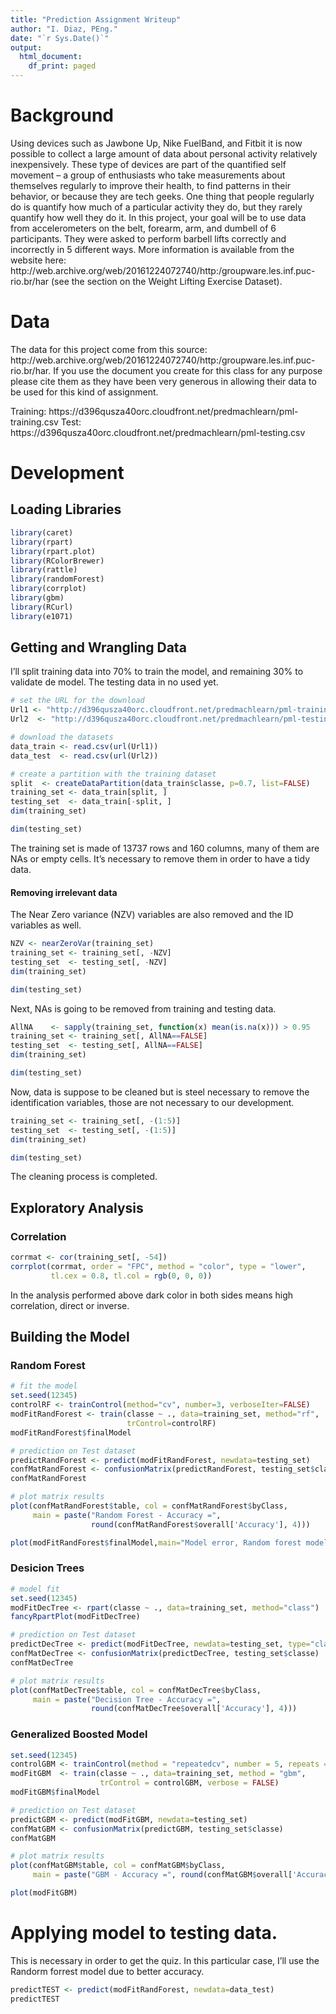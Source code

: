 ```yaml
---
title: "Prediction Assignment Writeup"
author: "I. Diaz, PEng."
date: "`r Sys.Date()`"
output:
  html_document:
    df_print: paged
---
```


# Background

Using devices such as Jawbone Up, Nike FuelBand, and Fitbit it is now possible to collect a large amount of data about personal activity relatively inexpensively. These type of devices are part of the quantified self movement – a group of enthusiasts who take measurements about themselves regularly to improve their health, to find patterns in their behavior, or because they are tech geeks. One thing that people regularly do is quantify how much of a particular activity they do, but they rarely quantify how well they do it. In this project, your goal will be to use data from accelerometers on the belt, forearm, arm, and dumbell of 6 participants. They were asked to perform barbell lifts correctly and incorrectly in 5 different ways. More information is available from the website here: http://web.archive.org/web/20161224072740/http:/groupware.les.inf.puc-rio.br/har (see the section on the Weight Lifting Exercise Dataset).

# Data

The data for this project come from this source:
http://web.archive.org/web/20161224072740/http:/groupware.les.inf.puc-rio.br/har. If you use the document you create for this class for any purpose please cite them as they have been very generous in allowing their data to be used for this kind of assignment.


Training: https://d396qusza40orc.cloudfront.net/predmachlearn/pml-training.csv
Test: https://d396qusza40orc.cloudfront.net/predmachlearn/pml-testing.csv

# Development

## Loading Libraries

```r
library(caret)
library(rpart)
library(rpart.plot)
library(RColorBrewer)
library(rattle)
library(randomForest)
library(corrplot)
library(gbm)
library(RCurl)
library(e1071)

```

## Getting and Wrangling Data

I'll split training data into 70% to train the model, and remaining 30% to validate de model. The testing data in no used yet.

```r
# set the URL for the download
Url1 <- "http://d396qusza40orc.cloudfront.net/predmachlearn/pml-training.csv"
Url2  <- "http://d396qusza40orc.cloudfront.net/predmachlearn/pml-testing.csv"

# download the datasets
data_train <- read.csv(url(Url1))
data_test  <- read.csv(url(Url2))

# create a partition with the training dataset 
split  <- createDataPartition(data_train$classe, p=0.7, list=FALSE)
training_set <- data_train[split, ]
testing_set  <- data_train[-split, ]
dim(training_set)

```
```r
dim(testing_set)
```
The training set is made of 13737 rows and 160 columns, many of them are NAs or empty cells. It's necessary to remove them in order to have a tidy data.

#### Removing irrelevant data
The Near Zero variance (NZV) variables are also removed and the ID variables as well.
```r
NZV <- nearZeroVar(training_set)
training_set <- training_set[, -NZV]
testing_set  <- testing_set[, -NZV]
dim(training_set)
```

```r
dim(testing_set)

```
Next, NAs is going to be removed from training and testing data. 
```r
AllNA    <- sapply(training_set, function(x) mean(is.na(x))) > 0.95
training_set <- training_set[, AllNA==FALSE]
testing_set  <- testing_set[, AllNA==FALSE]
dim(training_set)
```

```r
dim(testing_set)
```
Now, data is suppose to be cleaned but is steel necessary to remove the identification variables, those are not necessary to our development. 


```r
training_set <- training_set[, -(1:5)]
testing_set  <- testing_set[, -(1:5)]
dim(training_set)
```

```r
dim(testing_set)
```
The cleaning process is completed. 

## Exploratory Analysis

### Correlation

```r
corrmat <- cor(training_set[, -54])
corrplot(corrmat, order = "FPC", method = "color", type = "lower", 
         tl.cex = 0.8, tl.col = rgb(0, 0, 0))
```

In the analysis performed above dark color in both sides means high correlation, direct or inverse.

## Building the Model

### Random Forest
```r
# fit the model
set.seed(12345)
controlRF <- trainControl(method="cv", number=3, verboseIter=FALSE)
modFitRandForest <- train(classe ~ ., data=training_set, method="rf",
                          trControl=controlRF)
modFitRandForest$finalModel
```
```r
# prediction on Test dataset
predictRandForest <- predict(modFitRandForest, newdata=testing_set)
confMatRandForest <- confusionMatrix(predictRandForest, testing_set$classe)
confMatRandForest
```


```r
# plot matrix results
plot(confMatRandForest$table, col = confMatRandForest$byClass, 
     main = paste("Random Forest - Accuracy =",
                  round(confMatRandForest$overall['Accuracy'], 4)))
```

```r
plot(modFitRandForest$finalModel,main="Model error, Random forest model by number of trees")
```


### Desicion Trees

```r
# model fit
set.seed(12345)
modFitDecTree <- rpart(classe ~ ., data=training_set, method="class")
fancyRpartPlot(modFitDecTree)
```

```r
# prediction on Test dataset
predictDecTree <- predict(modFitDecTree, newdata=testing_set, type="class")
confMatDecTree <- confusionMatrix(predictDecTree, testing_set$classe)
confMatDecTree
```

```r
# plot matrix results
plot(confMatDecTree$table, col = confMatDecTree$byClass, 
     main = paste("Decision Tree - Accuracy =",
                  round(confMatDecTree$overall['Accuracy'], 4)))
```


### Generalized Boosted Model

```r
set.seed(12345)
controlGBM <- trainControl(method = "repeatedcv", number = 5, repeats = 1)
modFitGBM  <- train(classe ~ ., data=training_set, method = "gbm",
                    trControl = controlGBM, verbose = FALSE)
modFitGBM$finalModel
```


```r
# prediction on Test dataset
predictGBM <- predict(modFitGBM, newdata=testing_set)
confMatGBM <- confusionMatrix(predictGBM, testing_set$classe)
confMatGBM
```


```r
# plot matrix results
plot(confMatGBM$table, col = confMatGBM$byClass, 
     main = paste("GBM - Accuracy =", round(confMatGBM$overall['Accuracy'], 4)))
```

```r
plot(modFitGBM)
```


# Applying model to testing data.

This is necessary in order to get the quiz.
In this particular case, I'll use the Randorm forrest model due to better accuracy. 

```r
predictTEST <- predict(modFitRandForest, newdata=data_test)
predictTEST
```


